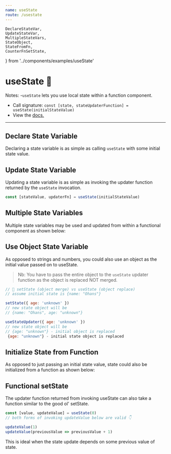 ```yaml
---
name: useState
route: /usestate
---
```


    DeclareStateVar,
    UpdateStateVar,
    MultipleStateVars,
    StateObject,
    StateFromFn,
    CounterFnSetState,
} from '../components/examples/useState'

# useState 🦄

Notes: -`useState` lets you use local state within a function component.

-   Call signature: `const [state, stateUpdaterFunction] = useState(initialStateValue)`
-   View the [docs.](https://react.dev/reference/react/useState)

---

## Declare State Variable

Declaring a state variable is as simple as calling `useState` with some initial state value.

<Editor code={DeclareStateVar} />

## Update State Variable

Updating a state variable is as simple as invoking the updater function returned by the `useState` invocation.

```js
const [stateValue, updaterFn] = useState(initialStateValue)
```

<Editor code={UpdateStateVar} />

## Multiple State Variables

Multiple state variables may be used and updated from within a functional component as shown below:

<Editor code={MultipleStateVars} />

## Use Object State Variable

As opposed to strings and numbers, you could also use an object as the initial value passed on to useState.

> Nb: You have to pass the entire object to the `useState` updater function as the object is replaced NOT merged.

<Editor code={StateObject} />

```js
// 🐢 setState (object merge) vs useState (object replace)
// assume initial state is {name: "Ohans"}

setState({ age: 'unknown' })
// new state object will be
// {name: "Ohans", age: "unknown"}

useStateUpdater({ age: 'unknown' })
// new state object will be
// {age: "unknown"} - initial object is replaced
 {age: "unknown"} - initial state object is replaced

```

## Initialize State from Function

As opposed to just passing an initial state value, state could also be initialized from a function as shown below:

<Editor code={StateFromFn} />

## Functional setState

The updater function returned from invoking useState can also take a function similar to the good ol' setState.

```js
const [value, updateValue] = useState(0)
// both forms of invoking updateValue below are valid 👇

updateValue(1)
updateValue(previousValue => previousValue + 1)
```

This is ideal when the state update depends on some previous value of state.

<Editor code={CounterFnSetState} />
